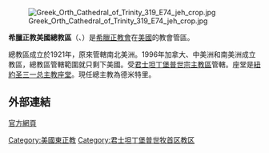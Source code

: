 [[File:Greek_Orth_Cathedral_of_Trinity_319_E74_jeh_crop.jpg|thumb]]

'''希臘正教美國總教區'''（{{lang-el|Ελληνική Ορθόδοξη Αρχιεπισκοπή Αμερικής}}、{{lang-en|Archdiocese of America}}）是[[希臘正教會|希臘正教會]]在[[美國|美國]]的教會管區。

總教區成立於1921年，原來管轄南北美洲。1996年加拿大、中美洲和南美洲成立教區，總教區管轄範圍就只剩下美國。受[[君士坦丁堡普世牧首区|君士坦丁堡普世宗主教區]]管轄。座堂是[[紐約|紐約]][[圣三一总主教座堂|圣三一总主教座堂]]。現任總主教為德米特里。

==外部連結==
[http://www.goarch.org/  官方網頁] {{Wayback|url=http://www.goarch.org/ |date=20210316011821 }}
[[Category:美國東正教|Category:美國東正教]]
[[Category:君士坦丁堡普世牧首区教区|Category:君士坦丁堡普世牧首区教区]]